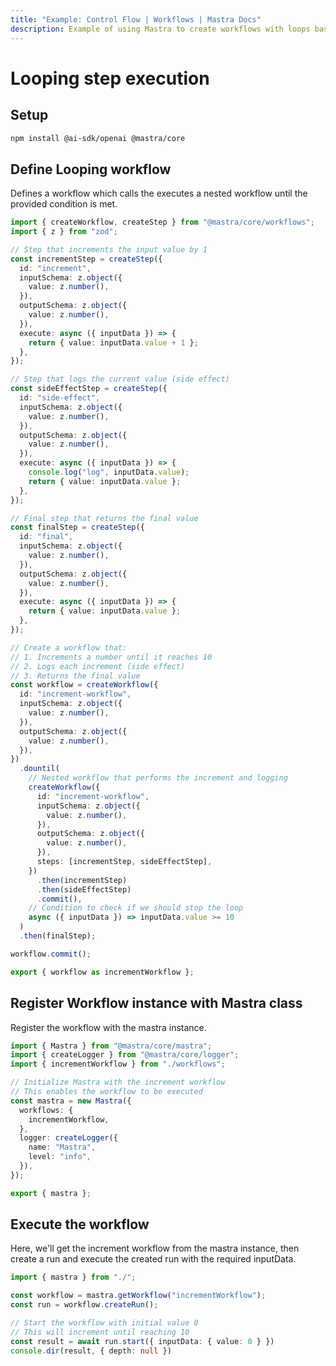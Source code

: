 ```yaml
---
title: "Example: Control Flow | Workflows | Mastra Docs"
description: Example of using Mastra to create workflows with loops based on provided conditions.
---
```


# Looping step execution

## Setup

```sh copy
npm install @ai-sdk/openai @mastra/core 
```

## Define Looping workflow

Defines a workflow which calls the executes a nested workflow until the provided condition is met.

```ts showLineNumbers copy filename="looping-workflow.ts"
import { createWorkflow, createStep } from "@mastra/core/workflows";
import { z } from "zod";

// Step that increments the input value by 1
const incrementStep = createStep({
  id: "increment",
  inputSchema: z.object({
    value: z.number(),
  }),
  outputSchema: z.object({
    value: z.number(),
  }),
  execute: async ({ inputData }) => {
    return { value: inputData.value + 1 };
  },
});

// Step that logs the current value (side effect)
const sideEffectStep = createStep({
  id: "side-effect",
  inputSchema: z.object({
    value: z.number(),
  }),
  outputSchema: z.object({
    value: z.number(),
  }),
  execute: async ({ inputData }) => {
    console.log("log", inputData.value);
    return { value: inputData.value };
  },
});

// Final step that returns the final value
const finalStep = createStep({
  id: "final",
  inputSchema: z.object({
    value: z.number(),
  }),
  outputSchema: z.object({
    value: z.number(),
  }),
  execute: async ({ inputData }) => {
    return { value: inputData.value };
  },
});

// Create a workflow that:
// 1. Increments a number until it reaches 10
// 2. Logs each increment (side effect)
// 3. Returns the final value
const workflow = createWorkflow({
  id: "increment-workflow",
  inputSchema: z.object({
    value: z.number(),
  }),
  outputSchema: z.object({
    value: z.number(),
  }),
})
  .dountil(
    // Nested workflow that performs the increment and logging
    createWorkflow({
      id: "increment-workflow",
      inputSchema: z.object({
        value: z.number(),
      }),
      outputSchema: z.object({
        value: z.number(),
      }),
      steps: [incrementStep, sideEffectStep],
    })
      .then(incrementStep)
      .then(sideEffectStep)
      .commit(),
    // Condition to check if we should stop the loop
    async ({ inputData }) => inputData.value >= 10
  )
  .then(finalStep);

workflow.commit();

export { workflow as incrementWorkflow };
```

## Register Workflow instance with Mastra class

Register the workflow with the mastra instance.

```ts showLineNumbers copy filename="index.ts"
import { Mastra } from "@mastra/core/mastra";
import { createLogger } from "@mastra/core/logger";
import { incrementWorkflow } from "./workflows";

// Initialize Mastra with the increment workflow
// This enables the workflow to be executed
const mastra = new Mastra({
  workflows: {
    incrementWorkflow,
  },
  logger: createLogger({
    name: "Mastra",
    level: "info",
  }),
});

export { mastra };
```

## Execute the workflow

Here, we'll get the increment workflow from the mastra instance, then create a run and execute the created run with the required inputData.

```ts showLineNumbers copy filename="exec.ts"
import { mastra } from "./";

const workflow = mastra.getWorkflow("incrementWorkflow");
const run = workflow.createRun();

// Start the workflow with initial value 0
// This will increment until reaching 10
const result = await run.start({ inputData: { value: 0 } })
console.dir(result, { depth: null })
```
